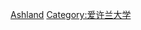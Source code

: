 {{Catnav|頁面分類|人物|校友|大學校友|美國大學校友}}

{{catmore|愛許蘭大學}}
{{Commonscat|Ashland University alumni}}

[[Category:俄亥俄州各高校校友‎|Ashland]]
[[Category:爱许兰大学|Category:爱许兰大学]]